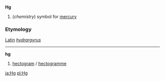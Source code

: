 '''Hg'''
#(''chemistry'') symbol for [[mercury]]

===Etymology===

[[Latin]] ''[[hydrargyrus]]''

----

'''hg'''
#[[hectogram]] / [[hectogramme]]

[[ja:Hg]]
[[pl:Hg]]